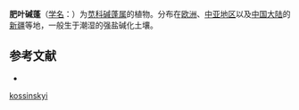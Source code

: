 {{Speciesbox
| name = 肥叶碱蓬
| status = 
| status_system = 
| image = 
| genus = Suaeda
| species = kossinskyi
| authority = Iljin
}}

'''肥叶碱蓬'''（[[学名|学名]]：{{lang|la|''Suaeda kossinskyi''}}）为[[苋科|苋科]][[碱蓬属|碱蓬属]]的植物。分布在[[欧洲|欧洲]]、[[中亚地区|中亚地区]]以及[[中国大陆|中国大陆]]的[[新疆|新疆]]等地，一般生于潮湿的强盐碱化土壤。

== 参考文献 ==
<div class="references-small">
* {{cite web| url =http://www.bioinfo.cn/db05/KmzwSpecies.php?action=view&id=3855| title =肥叶碱蓬| work =《中国高等植物数据库全库》| publisher =中国科学院微生物研究所| author =昆明植物研究所| accessdate =2009-02-25| deadurl =yes| archiveurl =https://web.archive.org/web/20160305025138/http://www.bioinfo.cn/db05/KmzwSpecies.php?action=view&id=3855| archivedate =2016-03-05}}
</div>
{{Taxonbar|from=Q15230812}}

{{DEFAULTSORT:Suaeda kossinskyi}}
[[Category:碱蓬属|kossinskyi]]


{{Amaranthaceae-stub}}